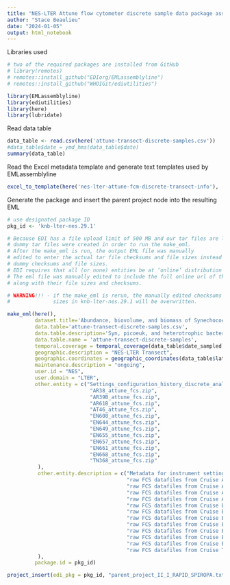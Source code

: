 ```yaml
---
title: "NES-LTER Attune flow cytometer discrete sample data package assembly"
author: "Stace Beaulieu"
date: "2024-01-05"
output: html_notebook
---
```


Libraries used

```r
# two of the required packages are installed from GitHub
# library(remotes)
# remotes::install_github("EDIorg/EMLassemblyline")
# remotes::install_github("WHOIGit/ediutilities")

library(EMLassemblyline)
library(ediutilities)
library(here)
library(lubridate)
```

Read data table

```r
data_table <- read.csv(here('attune-transect-discrete-samples.csv'))
#data_table$date = ymd_hms(data_table$date)
summary(data_table)
```

Read the Excel metadata template and generate text templates used by
EMLassemblyline

```r
excel_to_template(here('nes-lter-attune-fcm-discrete-transect-info'), 'attune-transect-discrete-samples', rights='CCBY')
```
Generate the package and insert the parent project node into the resulting EML

```r
# use designated package ID
pkg_id <- 'knb-lter-nes.29.1'

# Because EDI has a file upload limit of 500 MB and our tar files are larger,
# dummy tar files were created in order to run the make_eml.
# After the make_eml is run, the output EML file was manually
# edited to enter the actual tar file checksums and file sizes instead of the
# dummy checksums and file sizes.
# EDI requires that all (or none) entities be at ‘online’ distribution for evaluation.
# The eml file was manually edited to include the full online url of the two .csv files,
# along with their file sizes and checksums.

# WARNING!!! - if the make_eml is rerun, the manually edited checksums and file
#              sizes in knb-lter-nes.29.1 will be overwritten.

make_eml(here(),
         dataset.title='Abundance, biovolume, and biomass of Synechococcus, eukaryote pico- and nano- phytoplankton, and heterotrophic bacteria from flow cytometry for water column bottle samples on NES-LTER Transect cruises, ongoing since 2018',
         data.table='attune-transect-discrete-samples.csv',
         data.table.description='Syn, picoeuk, and heterotrophic bacteria cell, biovolume, and biomass concentration from discrete water column samples on NES-LTER cruises',
         data.table.name = 'attune-transect-discrete-samples',
         temporal.coverage = temporal_coverage(data_table$date_sampled),
         geographic.description = "NES-LTER Transect",
         geographic.coordinates = geographic_coordinates(data_table$latitude, data_table$longitude),
         maintenance.description = "ongoing",
         user.id = "NES",
         user.domain = "LTER",
         other.entity = c("Settings_configuration_history_discrete_analysis.csv",
                           "AR38_attune_fcs.zip",
                           "AR39B_attune_fcs.zip",
                           "AR61B_attune_fcs.zip",
                           "AT46_attune_fcs.zip",
                           "EN608_attune_fcs.zip",
                           "EN644_attune_fcs.zip",
                           "EN649_attune_fcs.zip",
                           "EN655_attune_fcs.zip",
                           "EN657_attune_fcs.zip",
                           "EN661_attune_fcs.zip",
                           "EN668_attune_fcs.zip",
                           "TN368_attune_fcs.zip"
          ),
          other.entity.description = c("Metadata for instrument settings configuration",
                                       "raw FCS datafiles from Cruise AR38",
                                       "raw FCS datafiles from Cruise AR39B",
                                       "raw FCS datafiles from Cruise AR61B",
                                       "raw FCS datafiles from Cruise AT46",
                                       "raw FCS datafiles from Cruise EN608",
                                       "raw FCS datafiles from Cruise EN644",
                                       "raw FCS datafiles from Cruise EN649",
                                       "raw FCS datafiles from Cruise EN655",
                                       "raw FCS datafiles from Cruise EN657",
                                       "raw FCS datafiles from Cruise EN661",
                                       "raw FCS datafiles from Cruise EN668",
                                       "raw FCS datafiles from Cruise TN368"
          ),
         package.id = pkg_id)

project_insert(edi_pkg = pkg_id, "parent_project_II_I_RAPID_SPIROPA.txt")
```
